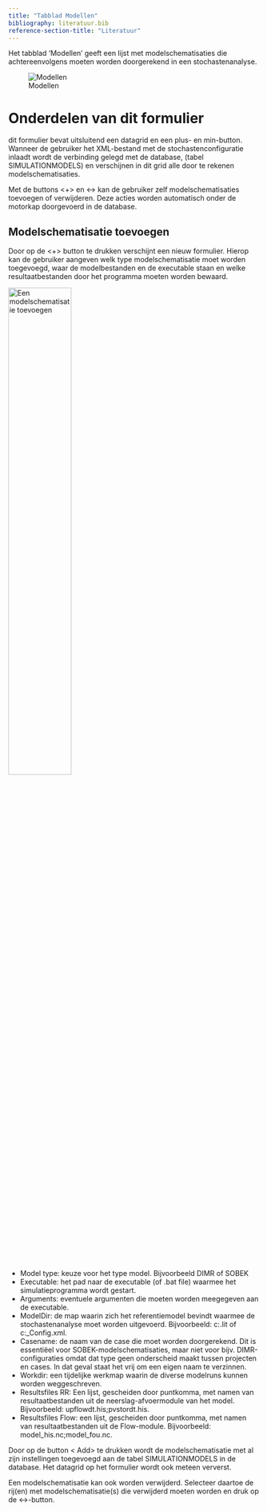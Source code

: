 ```yaml
---
title: "Tabblad Modellen"
bibliography: literatuur.bib
reference-section-title: "Literatuur"
---
```


Het tabblad 'Modellen' geeft een lijst met modelschematisaties die achtereenvolgens moeten worden doorgerekend in een stochastenanalyse.

![Modellen](img/frm_modellen.png "Modellen")

# Onderdelen van dit formulier
dit formulier bevat uitsluitend een datagrid en een plus- en min-button. Wanneer de gebruiker het XML-bestand met de stochastenconfiguratie inlaadt wordt de verbinding gelegd met de database, (tabel SIMULATIONMODELS) en verschijnen in dit grid alle door te rekenen modelschematisaties.

Met de buttons <+> en <-> kan de gebruiker zelf modelschematisaties toevoegen of verwijderen. Deze acties worden automatisch onder de motorkap doorgevoerd in de database.

## Modelschematisatie toevoegen
Door op de <+> button te drukken verschijnt een nieuw formulier. Hierop kan de gebruiker aangeven welk type modelschematisatie moet worden toegevoegd, waar de modelbestanden en de executable staan en welke resultaatbestanden door het programma moeten worden bewaard.

<div style="text-align: left;">
  <img src="img/frm_addModel.png" alt="Een modelschematisatie toevoegen" style="width: 50%;">
</div>

* Model type: keuze voor het type model. Bijvoorbeeld DIMR of SOBEK
* Executable: het pad naar de executable (of .bat file) waarmee het simulatieprogramma wordt gestart.
* Arguments: eventuele argumenten die moeten worden meegegeven aan de executable.
* ModelDir: de map waarin zich het referentiemodel bevindt waarmee de stochastenanalyse moet worden uitgevoerd. Bijvoorbeeld: c:\sobek216\model.lit of c:\DIMR\DIMR_Config.xml.
* Casename: de naam van de case die moet worden doorgerekend. Dit is essentiëel voor SOBEK-modelschematisaties, maar niet voor bijv. DIMR-configuraties omdat dat type geen onderscheid maakt tussen projecten en cases. In dat geval staat het vrij om een eigen naam te verzinnen.
* Workdir: een tijdelijke werkmap waarin de diverse modelruns kunnen worden weggeschreven.
* Resultsfiles RR: Een lijst, gescheiden door puntkomma, met namen van resultaatbestanden uit de neerslag-afvoermodule van het model. Bijvoorbeeld: upflowdt.his;pvstordt.his.
* Resultsfiles Flow: een lijst, gescheiden door puntkomma, met namen van resultaatbestanden uit de Flow-module. Bijvoorbeeld: model_his.nc;model_fou.nc.

Door op de button < Add> te drukken wordt de modelschematisatie met al zijn instellingen toegevoegd aan de tabel SIMULATIONMODELS in de database. Het datagrid op het formulier wordt ook meteen ververst.

Een modelschematisatie kan ook worden verwijderd. Selecteer daartoe de rij(en) met modelschematisatie(s) die verwijderd moeten worden en druk op de <->-button.
